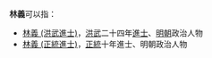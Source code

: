 '''林義'''可以指：
* [[林義_(洪武進士)|林義 (洪武進士)]]，[[洪武|洪武]]二十四年[[進士|進士]]、[[明朝|明朝]]政治人物
* [[林義_(正統進士)|林義 (正統進士)]]，[[正统_(年号)|正統]]十年進士、明朝政治人物
{{Disambig|Cat=二字林姓人名消歧义}}